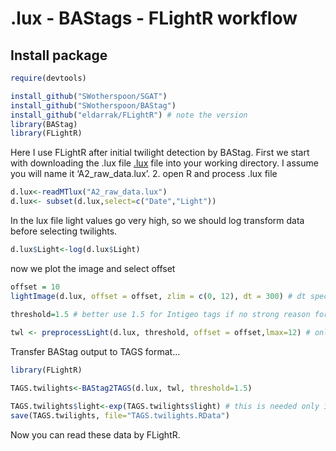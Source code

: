 <!--
%\VignetteEngine{knitr}
%\VignetteIndexEntry{lux - BAStags - FLightR workflow}
%\VignetteDepends{FLightR}
%\VignetteDepends{BAStag}
-->
# .lux - BAStags - FLightR workflow
## Install package
```r
require(devtools)

install_github("SWotherspoon/SGAT")
install_github("SWotherspoon/BAStag")
install_github("eldarrak/FLightR") # note the version
library(BAStag)
library(FLightR)
```

Here I use FLightR after initial twilight detection by BAStag.
First we start with downloading the .lux file [.lux](https://raw.githubusercontent.com/eldarrak/FLightR/master/examples/Black-Tailed_Godwit_JAB_example/A2_raw_data.lux) file into your working directory. I assume you will name it 'A2_raw_data.lux'.
2. open R and process .lux file
```r
d.lux<-readMTlux("A2_raw_data.lux")
d.lux<- subset(d.lux,select=c("Date","Light"))
```
In the lux file light values go very high, so we should log transform data before selecting twilights.
```r
d.lux$Light<-log(d.lux$Light)
```
now we plot the image and select offset

```r
offset = 10
lightImage(d.lux, offset = offset, zlim = c(0, 12), dt = 300) # dt specifies the recording interval

threshold=1.5 # better use 1.5 for Intigeo tags if no strong reason for other value
		  
twl <- preprocessLight(d.lux, threshold, offset = offset,lmax=12) # only needs to be done once

```
Transfer BAStag output to TAGS format...
```r
library(FLightR)

TAGS.twilights<-BAStag2TAGS(d.lux, twl, threshold=1.5)

TAGS.twilights$light<-exp(TAGS.twilights$light) # this is needed only if you log transformed in the beginning..
save(TAGS.twilights, file="TAGS.twilights.RData")
```
Now you can read these data by FLightR.
